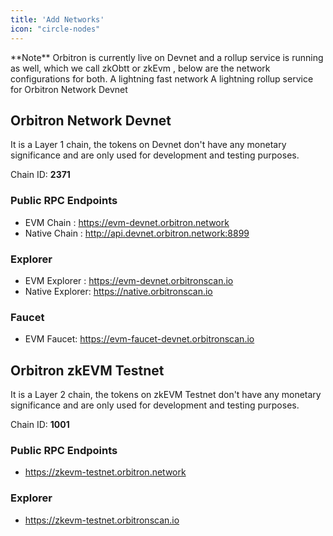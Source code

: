 ```yaml
---
title: 'Add Networks'
icon: "circle-nodes"
---
```


<Tip>
  **Note** Orbitron is currently live on Devnet and a rollup service is running as well, which we call zkObtt or zkEvm , below are the network configurations for both.
</Tip>


<CardGroup>

  <Card title="Orbitron Devnet" icon="terminal" href="#orbitron-network-devnet">
    A lightning fast network
  </Card>

  <Card title="Orbitron zkEVM Testnet" icon="link" href="#orbitron-zkevm-testnet">
    A lightning rollup service for Orbitron Network Devnet
  </Card>

</CardGroup>

## Orbitron Network Devnet
It is a Layer 1 chain, the tokens on Devnet don't have any monetary significance and are only used for development and testing purposes.

Chain ID: **2371**

### Public RPC Endpoints
- EVM Chain : https://evm-devnet.orbitron.network
- Native Chain : http://api.devnet.orbitron.network:8899

### Explorer
- EVM Explorer : https://evm-devnet.orbitronscan.io
- Native Explorer: https://native.orbitronscan.io

### Faucet
- EVM Faucet: https://evm-faucet-devnet.orbitronscan.io


## Orbitron zkEVM Testnet
It is a Layer 2 chain, the tokens on zkEVM Testnet don't have any monetary significance and are only used for development and testing purposes.


Chain ID: **1001**

### Public RPC Endpoints
- https://zkevm-testnet.orbitron.network

### Explorer
- https://zkevm-testnet.orbitronscan.io

